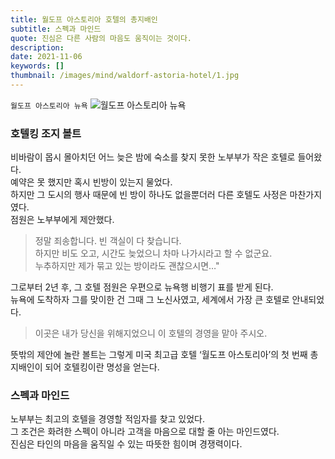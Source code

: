 ```yaml
---
title: 월도프 아스토리아 호텔의 총지배인
subtitle: 스펙과 마인드
quote: 진심은 다른 사람의 마음도 움직이는 것이다.
description: 
date: 2021-11-06
keywords: []
thumbnail: /images/mind/waldorf-astoria-hotel/1.jpg
---
```


`월도프 아스토리아 뉴욕`
![월도프 아스토리아 뉴욕](/images/mind/waldorf-astoria-hotel/1.jpg)

### 호텔킹 조지 볼트

비바람이 몹시 몰아치던 어느 늦은 밤에 숙소를 찾지 못한 노부부가 작은 호텔로 들어왔다.  
예약은 못 했지만 혹시 빈방이 있는지 물었다.  
하지만 그 도시의 행사 때문에 빈 방이 하나도 없을뿐더러 다른 호텔도 사정은 마찬가지였다.  
점원은 노부부에게 제안했다.

> 정말 죄송합니다. 빈 객실이 다 찾습니다.  
> 하지만 비도 오고, 시간도 늦었으니 차마 나가시라고 할 수 없군요.  
> 누추하지만 제가 묶고 있는 방이라도 괜찮으시면…"

그로부터 2년 후, 그 호텔 점원은 우편으로 뉴욕행 비행기 표를 받게 된다.  
뉴욕에 도착하자 그를 맞이한 건 그때 그 노신사였고, 세계에서 가장 큰 호텔로 안내되었다.

> 이곳은 내가 당신을 위해지었으니 이 호텔의 경영을 맡아 주시오.

뜻밖의 제안에 놀란 볼트는 그렇게 미국 최고급 호텔 ‘월도프 아스토리아’의 첫 번째 총지배인이 되어 호텔킹이란 명성을 얻는다.

### 스펙과 마인드

노부부는 최고의 호텔을 경영할 적임자를 찾고 있었다.  
그 조건은 화려한 스펙이 아니라 고객을 마음으로 대할 줄 아는 마인드였다.  
진심은 타인의 마음을 움직일 수 있는 따뜻한 힘이며 경쟁력이다.